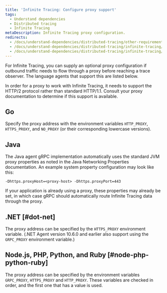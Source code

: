 ```yaml
---
title: 'Infinite Tracing: Configure proxy support'
tags:
  - Understand dependencies
  - Distributed tracing
  - Infinite Tracing
metaDescription: Infinite Tracing proxy configuration.
redirects:
  - /docs/understand-dependencies/distributed-tracing/other-requirements/infinite-tracing-proxy-support
  - /docs/understand-dependencies/distributed-tracing/infinite-tracing/infinite-tracing-proxy-support
  - /docs/understand-dependencies/distributed-tracing/infinite-tracing/infinite-tracing-configure-proxy-support
---
```


For Infinite Tracing, you can supply an optional proxy configuration if outbound traffic needs to flow through a proxy before reaching a trace observer. The language agents that support this are listed below.

<Callout variant="important">
  In order for a proxy to work with Infinite Tracing, it needs to support the HTTP/2 protocol rather than standard HTTP/1.1. Consult your proxy documentation to determine if this support is available.
</Callout>

## Go

Specify the proxy address with the environment variables `HTTP_PROXY`, `HTTPS_PROXY`, and `NO_PROXY` (or their corresponding lowercase versions).

## Java

The Java agent gRPC implementation automatically uses the standard JVM proxy properties as noted in the Java Networking Properties documentation. An example system property configuration may look like this:

```
-Dhttps.proxyHost=<proxy-host> -Dhttps.proxyPort=443
```

If your application is already using a proxy, these properties may already be set, in which case gRPC should automatically route Infinite Tracing data through the proxy.

## .NET [#dot-net]

The proxy address can be specified by the `HTTPS_PROXY` environment variable. (.NET Agent version 10.6.0 and earlier also support using the `GRPC_PROXY` environment variable.)

## Node.js, PHP, Python, and Ruby [#node-php-python-ruby]

The proxy address can be specified by the environment variables `GRPC_PROXY`, `HTTPS_PROXY` and `HTTP_PROXY`. These variables are checked in order, and the first one that has a value is used.
